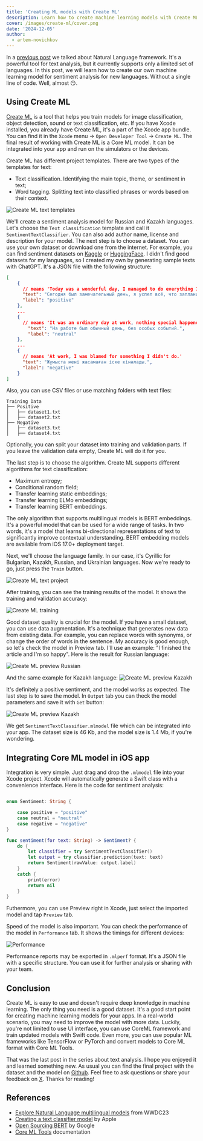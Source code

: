 ```yaml
---
title: 'Creating ML models with Create ML'
description: Learn how to create machine learning models with Create ML
cover: /images/create-ml/cover.png
date: '2024-12-05'
author:
  - artem-novichkov
---
```


In a [previous post](https://www.artemnovichkov.com/blog/working-with-natural-language-framework) we talked about Natural Language framework. It's a powerful tool for text analysis, but it currently supports only a limited set of languages. In this post, we will learn how to create our own machine learning model for sentiment analysis for new languages. Without a single line of code. Well, almost 😏.

## Using Create ML

[Create ML](https://developer.apple.com/machine-learning/create-ml/) is a tool that helps you train models for image classification, object detection, sound or text classification, etc. If you have Xcode installed, you already have Create ML, it's a part of the Xcode app bundle. You can find it in the `Xcode` menu -> `Open Developer Tool` -> `Create ML`. The final result of working with Create ML is a Core ML model. It can be integrated into your app and run on the simulators or the devices.

Create ML has different project templates. There are two types of the templates for text:
- Text classification. Identifying the main topic, theme, or sentiment in text;
- Word tagging. Splitting text into classified phrases or words based on their context.

![Create ML text templates](/images/create-ml/text-templates.png)

We'll create a sentiment analysis model for Russian and Kazakh languages. Let's choose the `Text classification` template and call it `SentimentTextClassifier`. You can also add author name, license and description for your model. The next step is to choose a dataset. You can use your own dataset or download one from the internet. For example, you can find sentiment datasets on [Kaggle](https://www.kaggle.com/search?q=sentiment+in%3Adatasets) or [HuggingFace](https://huggingface.co/datasets?modality=modality:text&sort=trending&search=sentiment). I didn't find good datasets for my languages, so I created my own by generating sample texts with ChatGPT. It's a JSON file with the following structure:

```json
[
    {
      // means 'Today was a wonderful day, I managed to do everything I planned!'
      "text": "Сегодня был замечательный день, я успел всё, что запланировал!",
      "label": "positive"
    },
    ...
    {
      // means 'It was an ordinary day at work, nothing special happened.'
        "text": "На работе был обычный день, без особых событий.",
        "label": "neutral"
    },
    ...
    {
      // means 'At work, I was blamed for something I didn't do.'
      "text": "Жұмыста мені жасамаған іске кінәлады.",
      "label": "negative"
    }
]
```

Also, you can use CSV files or use matching folders with text files:
```
Training Data
├── Positive
│   ├── dataset1.txt
│   ├── dataset2.txt
├── Negative
│   ├── dataset3.txt
│   ├── dataset4.txt
```

Optionally, you can split your dataset into training and validation parts. If you leave the validation data empty, Create ML will do it for you. 

The last step is to choose the algorithm. Create ML supports different algorithms for text classification:
- Maximum entropy;
- Conditional random field;
- Transfer learning static embeddings;
- Transfer learning ELMo embeddings;
- Transfer learning BERT embeddings.

The only algorithm that supports multilingual models is BERT embeddings. It's a powerful model that can be used for a wide range of tasks. In two words, it's a model that learns bi-directional representations of text to significantly improve contextual understanding. BERT embedding models are available from iOS 17.0+ deployment target.

Next, we'll choose the language family. In our case, it's Cyrillic for Bulgarian, Kazakh, Russian, and Ukrainian languages. Now we're ready to go, just press the `Train` button.

![Create ML text project](/images/create-ml/text-project.png)

After training, you can see the training results of the model. It shows the training and validation accuracy:

![Create ML training](/images/create-ml/training.png)

Good dataset quality is crucial for the model. If you have a small dataset, you can use data augmentation. It's a technique that generates new data from existing data. For example, you can replace words with synonyms, or change the order of words in the sentence. My accuracy is good enough, so let's check the model in Preview tab. I'll use an example: "I finished the article and I'm so happy". Here is the result for Russian language:

![Create ML preview Russian](/images/create-ml/preview-russian.png)

And the same example for Kazakh language:
![Create ML preview Kazakh](/images/create-ml/preview-kazakh.png)

It's definitely a positive sentiment, and the model works as expected. The last step is to save the model. In `Output` tab you can theck the model parameters and save it with `Get` button:

![Create ML preview Kazakh](/images/create-ml/output.png)

We get `SentimentTextClassifier.mlmodel` file which can be integrated into your app. The dataset size is 46 Kb, and the model size is 1.4 Mb, if you're wondering.

## Integrating Core ML model in iOS app

Integration is very simple. Just drag and drop the `.mlmodel` file into your Xcode project. Xcode will automatically generate a Swift class with a convenience interface. Here is the code for sentiment analysis:

```swift

enum Sentiment: String {

    case positive = "positive"
    case neutral = "neutral"
    case negative = "negative"
}

func sentiment(for text: String) -> Sentiment? {
    do {
        let classifier = try SentimentTextClassifier()
        let output = try classifier.prediction(text: text)
        return Sentiment(rawValue: output.label)
    }
    catch {
        print(error)
        return nil
    }
}
```

Futhermore, you can use Preview right in Xcode, just select the imported model and tap `Preview` tab.

Speed of the model is also important. You can check the performance of the model in `Performance` tab. It shows the timings for different devices:

![Performance](/images/create-ml/performance.png)

Performance reports may be exported in `.mlperf` format. It's a JSON file with a specific structure. You can use it for further analysis or sharing with your team.

## Conclusion

Create ML is easy to use and doesn't require deep knowledge in machine learning. The only thing you need is a good dataset. It's a good start point for creating machine learning models for your apps. In a real-world scenario, you may need to improve the model with more data. Luckily, you're not limited to use UI interface, you can use CoreML framework and train updated models with Swift code. Even more, you can use popular ML frameworks like TensorFlow or PyTorch and convert models to Core ML format with Core ML Tools.

That was the last post in the series about text analysis. I hope you enjoyed it and learned something new. As usual you can find the final project with the dataset and the model on [Github](https://github.com/artemnovichkov/CreateMLExample). Feel free to ask questions or share your feedback on [X](https://x.com/iosartem). Thanks for reading!

## References

- [Explore Natural Language multilingual models](https://developer.apple.com/videos/play/wwdc2023/10042/) from WWDC23
- [Creating a text classifier model](https://developer.apple.com/documentation/createml/creating-a-text-classifier-model) by Apple
- [Open Sourcing BERT](https://research.google/blog/open-sourcing-bert-state-of-the-art-pre-training-for-natural-language-processing/) by Google
- [Core ML Tools](https://apple.github.io/coremltools/docs-guides/index.html) documentation